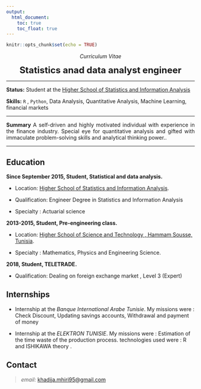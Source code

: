 ---
output:
  html_document: 
    toc: true
    toc_float: true
---


<link rel="stylesheet" href="styles.css" type="text/css">


```{r setup, include=FALSE}
knitr::opts_chunk$set(echo = TRUE)
```


<p align="center">
*Curriculum Vitae*
</p>


<p align="center">
<font size="+2">**Statistics anad data analyst engineer**</font>
</p>
----

<p align="justify">
**Status:** Student at the <a href='http://www.essai.rnu.tn/accueil.htm'> Higher School of Statistics and Information Analysis</a>

**Skills:** <a href='https://www.r-project.org'> </a> `R` , `Python`, Data Analysis, Quantitative Analysis, Machine Learning, financial markets
</p>

----

<p align="justify">
**Summary** A self-driven and highly motivated individual with experience in the finance industry. Special eye for quantitative analysis and gifted with immaculate problem-solving skills and analytical thinking power..
</p>

----

## Education


<p align="justify">

**Since September 2015, Student, Statistical and data analysis.**

* Location:  <a href='http://www.essai.rnu.tn/accueil.htm'>Higher School of Statistics and Information Analysis</a>.

* Qualification: Engineer Degree in Statistics and Information Analysis

* Specialty : Actuarial science


**2013-2015, Student, Pre-engineering class. **

* Location: <a href='http://www.essths.rnu.tn/'>Higher School of Science and Technology , Hammam Sousse, Tunisia</a>.

* Specialty : Mathematics, Physics and Engineering Science.

**2018, Student, TELETRADE. **

* Qualification: Dealing on foreign exchange market , Level 3 (Expert)

</p>


## Internships

<p align="justify">

* Internship at the *Banque International Arabe Tunisie*. My missions were : Check Discount, Updating savings accounts, Withdrawal and payment of money

* Internship at the *ELEKTRON TUNISIE*. My missions were : Estimation of the time waste of the production process. technologies used were : R and ISHIKAWA theory . 

</p>

## Contact 

>  *email:*  <khadija.mhiri95@gmail.com> \

